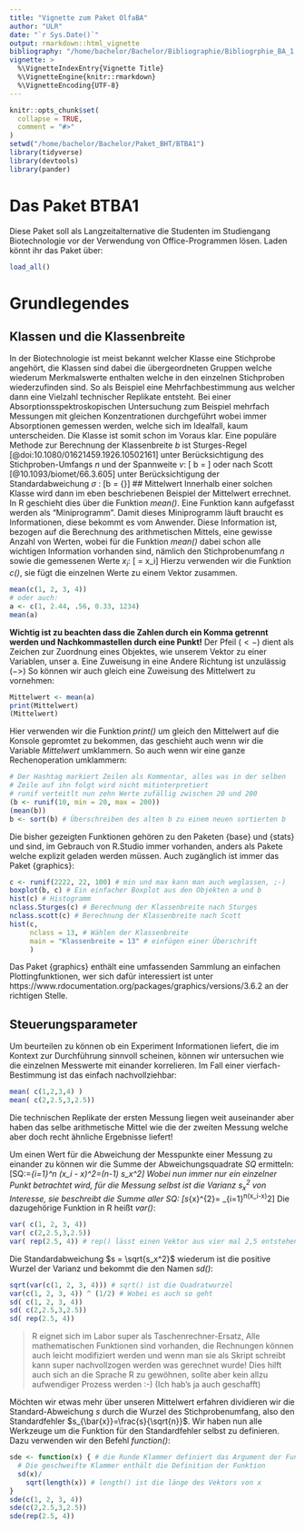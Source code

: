 ```yaml
---
title: "Vignette zum Paket OlfaBA"
author: "ULR"
date: "`r Sys.Date()`"
output: rmarkdown::html_vignette
bibliography: "/home/bachelor/Bachelor/Bibliographie/Bibliogrphie_BA_1.bib"
vignette: >
  %\VignetteIndexEntry{Vignette Title}
  %\VignetteEngine{knitr::rmarkdown}
  %\VignetteEncoding{UTF-8}
---
```


```r
knitr::opts_chunk$set(
  collapse = TRUE,
  comment = "#>"
)
setwd("/home/bachelor/Bachelor/Paket_BHT/BTBA1")
library(tidyverse)
library(devtools)
library(pander)
```
# Das Paket BTBA1

Diese Paket soll als Langzeitalternative die Studenten im Studiengang Biotechnologie vor der Verwendung von Office-Programmen lösen.
Laden könnt ihr das Paket über:
```r
load_all()
```

# Grundlegendes
## Klassen und die Klassenbreite
In der Biotechnologie ist meist bekannt welcher Klasse eine Stichprobe angehört, die Klassen sind dabei die übergeordneten Gruppen welche wiederum Merkmalswerte enthalten welche in den einzelnen Stichproben wiederzufinden sind.
So als Beispiel eine Mehrfachbestimmung aus welcher dann eine Vielzahl technischer Replikate entsteht.
Bei einer Absorptionsspektroskopischen Untersuchung zum Beispiel mehrfach Messungen mit  gleichen Konzentrationen durchgeführt wobei immer Absorptionen gemessen werden, welche sich im Idealfall, kaum unterscheiden.
Die Klasse ist somit schon im Voraus klar.
Eine populäre Methode zur Berechnung der Klassenbreite $b$ ist Sturges-Regel [@doi:10.1080/01621459.1926.10502161] unter Berücksichtigung des Stichproben-Umfangs $n$ und der Spannweite $v$:
\[ b = \frac{v}{1 + 3.32 \cdot \log n } \approx \frac{v}{5 \log n} \]
oder nach Scott [@10.1093/biomet/66.3.605] unter Berücksichtigung der Standardabweichung $\sigma$ :
\[b = \frac {3{,}49 \cdot \sigma} {\sqrt[3]{n}}\]
## Mittelwert
Innerhalb einer solchen Klasse wird dann im eben beschriebenen Beispiel der Mittelwert errechnet.
In R geschieht dies über die Funktion *mean()*.
Eine Funktion kann aufgefasst werden als "Miniprogramm".
Damit dieses Miniprogramm läuft braucht es Informationen, diese bekommt es vom Anwender.
Diese Information ist, bezogen auf die Berechnung des arithmetischen Mittels, eine gewisse Anzahl von Werten, wobei für die Funktion *mean()* dabei schon alle wichtigen Information vorhanden sind, nämlich den Stichprobenumfang $n$ sowie die gemessenen Werte $x_i$:
\[\overline{n} = \frac{1}{n} \sum x_i\]
Hierzu verwenden wir die Funktion *c()*, sie fügt die einzelnen Werte zu einem Vektor zusammen.
```r
mean(c(1, 2, 3, 4))
# oder auch:
a <- c(1, 2.44, .56, 0.33, 1234)
mean(a)
```
**Wichtig ist zu beachten dass die Zahlen durch ein Komma getrennt werden und Nachkommastellen durch eine Punkt!**
Der Pfeil ($<-$) dient als Zeichen zur Zuordnung eines Objektes, wie unserem Vektor zu einer Variablen, unser a.
Eine Zuweisung in eine Andere Richtung ist unzulässig ($->$)
So können wir auch gleich eine Zuweisung des Mittelwert zu vornehmen:
```r
Mittelwert <- mean(a)
print(Mittelwert)
(Mittelwert)
```
Hier verwenden wir die Funktion *print()* um gleich den Mittelwert auf die Konsole gepromtet zu bekommen, das geschieht auch wenn wir die Variable *Mittelwert* umklammern.
So auch wenn wir eine ganze Rechenoperation umklammern:
```r
# Der Hashtag markiert Zeilen als Kommentar, alles was in der selben
# Zeile auf ihn folgt wird nicht mitinterpretiert
# runif verteitlt nun zehn Werte zufällig zwischen 20 und 200
(b <- runif(10, min = 20, max = 200))
(mean(b))
b <- sort(b) # Überschreiben des alten b zu einem neuen sortierten b
```
Die bisher gezeigten Funktionen gehören zu den Paketen {base} und {stats} und sind, im Gebrauch von R.Studio immer vorhanden, anders als Pakete welche explizit geladen werden müssen.
Auch zugänglich ist immer das Paket {graphics}:
```r
c <- runif(2222, 22, 100) # min und max kann man auch weglassen, ;-)
boxplot(b, c) # Ein einfacher Boxplot aus den Objekten a und b
hist(c) # Histogramm
nclass.Sturges(c) # Berechnung der Klassenbreite nach Sturges
nclass.scott(c) # Berechnung der Klassenbreite nach Scott
hist(c, 
     nclass = 13, # Wählen der Klassenbreite
     main = "Klassenbreite = 13" # einfügen einer Überschrift
     ) 
```
Das Paket {graphics} enthält eine umfassenden Sammlung an einfachen Plottingfunktionen, wer sich dafür interessiert ist unter https://www.rdocumentation.org/packages/graphics/versions/3.6.2 an der richtigen Stelle.

## Steuerungsparameter

Um beurteilen zu können ob ein Experiment Informationen liefert, die im Kontext zur Durchführung sinnvoll scheinen, können wir untersuchen wie die einzelnen Messwerte mit einander korrelieren.
Im Fall einer vierfach-Bestimmung ist das einfach nachvollziehbar:
```r
mean( c(1,2,3,4) )
mean( c(2,2.5,3,2.5))
```
Die technischen Replikate der ersten Messung liegen weit auseinander aber haben das selbe arithmetische Mittel wie die der zweiten Messung welche aber doch recht ähnliche Ergebnisse liefert!

Um einen Wert für die Abweichung der Messpunkte einer Messung zu einander zu können wir die  Summe der Abweichungsquadrate $SQ$ ermitteln:
\[SQ:=\sum\limits_{i=1}^n (x_i - \overline x)^2=(n-1) s_x^2\]
Wobei nun immer nur ein einzelner Punkt betrachtet wird, für die Messung selbst ist die Varianz $s_x^2$ von Interesse, sie beschreibt die Summe aller $SQ$:
\[s_{x}^{2}=\frac{1}{n-1} \sum \limits_{i=1}^n\left(x_i-\overline x\right)^2\]
Die dazugehörige Funktion in R heißt *var()*:
```r
var( c(1, 2, 3, 4))
var( c(2,2.5,3,2.5))
var( rep(2.5, 4)) # rep() lässt einen Vektor aus vier mal 2,5 entstehen!
```
Die Standardabweichung $s = \sqrt{s_x^2}$ wiederum ist die positive Wurzel der Varianz und bekommt die den Namen *sd()*:
```r
sqrt(var(c(1, 2, 3, 4))) # sqrt() ist die Quadratwurzel
var(c(1, 2, 3, 4)) ^ (1/2) # Wobei es auch so geht
sd( c(1, 2, 3, 4))
sd( c(2,2.5,3,2.5))
sd( rep(2.5, 4))
```
> R eignet sich im Labor super als Taschenrechner-Ersatz, Alle mathematischen Funktionen sind vorhanden, die Rechnungen können auch leicht modifiziert werden und wenn man sie als Skript schreibt kann super nachvollzogen werden was gerechnet wurde!
Dies hilft auch sich an die Sprache R zu gewöhnen, sollte aber kein allzu aufwendiger Prozess werden :-) (Ich hab's ja auch geschafft)

Möchten wir etwas mehr über unseren Mittelwert erfahren dividieren wir die Standard-Abweichung $s$ durch die Wurzel des Stichprobenumfang, also den Standardfehler $s_{\bar{x}}=\frac{s}{\sqrt{n}}$.
Wir haben nun alle Werkzeuge um die Funktion für den Standardfehler selbst zu definieren.
Dazu verwenden wir den Befehl *function()*:
```r
sde <- function(x) { # die Runde Klammer definiert das Argument der Funktion
  # Die geschweifte Klammer enthält die Definition der Funktion
  sd(x)/
    sqrt(length(x)) # length() ist die länge des Vektors von x
}
sde(c(1, 2, 3, 4))
sde(c(2,2.5,3,2.5))
sde(rep(2.5, 4))
```

